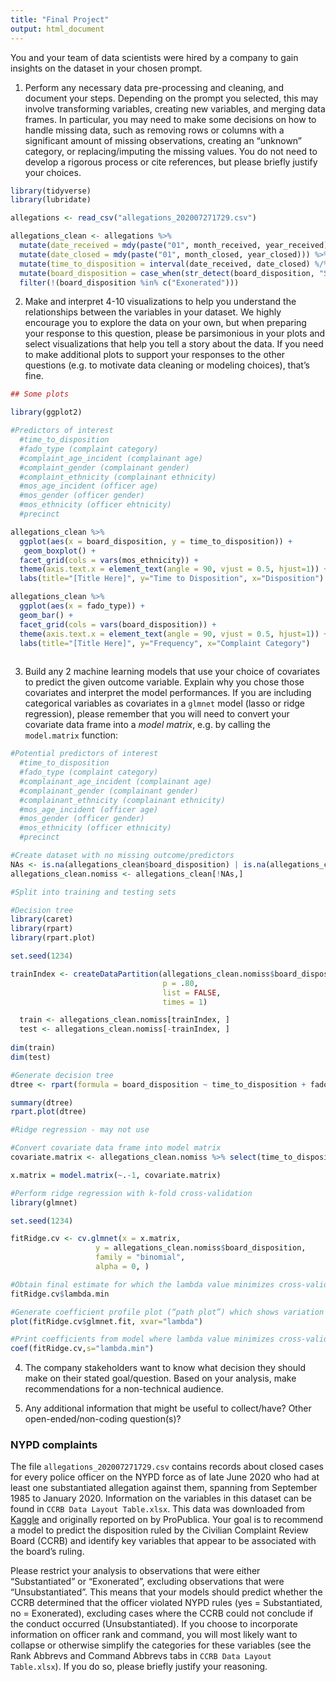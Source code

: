 ```yaml
---
title: "Final Project"
output: html_document
---
```


You and your team of data scientists were hired by a company to gain insights on the dataset in your chosen prompt. 

1. Perform any necessary data pre-processing and cleaning, and document your steps. Depending on the prompt you selected, this may involve transforming variables, creating new variables, and merging data frames. In particular, you may need to make some decisions on how to handle missing data, such as removing rows or columns with a significant amount of missing observations, creating an "unknown" category, or replacing/imputing the missing values. You do not need to develop a rigorous process or cite references, but please briefly justify your choices. 

```r

library(tidyverse)
library(lubridate)

allegations <- read_csv("allegations_202007271729.csv")

allegations_clean <- allegations %>%
  mutate(date_received = mdy(paste("01", month_received, year_received))) %>%
  mutate(date_closed = mdy(paste("01", month_closed, year_closed))) %>%
  mutate(time_to_disposition = interval(date_received, date_closed) %/% months(1)) %>%
  mutate(board_disposition = case_when(str_detect(board_disposition, "Substantiated") ~ "Substantiated", TRUE ~ board_disposition)) %>%
  filter(!(board_disposition %in% c("Exonerated")))

```

2. Make and interpret 4-10 visualizations to help you understand the relationships between the variables in your dataset. We highly encourage you to explore the data on your own, but when preparing your response to this question, please be parsimonious in your plots and select visualizations that help you tell a story about the data. If you need to make additional plots to support your responses to the other questions (e.g. to motivate data cleaning or modeling choices), that's fine. 

```r

## Some plots

library(ggplot2)

#Predictors of interest
  #time_to_disposition
  #fado_type (complaint category)
  #complaint_age_incident (complainant age)
  #complaint_gender (complainant gender)
  #complaint_ethnicity (complainant ethnicity)
  #mos_age_incident (officer age)
  #mos_gender (officer gender)
  #mos_ethnicity (officer ehtnicity)
  #precinct

allegations_clean %>%
  ggplot(aes(x = board_disposition, y = time_to_disposition)) +
   geom_boxplot() + 
  facet_grid(cols = vars(mos_ethnicity)) +
  theme(axis.text.x = element_text(angle = 90, vjust = 0.5, hjust=1)) +
  labs(title="[Title Here]", y="Time to Disposition", x="Disposition")

allegations_clean %>%
  ggplot(aes(x = fado_type)) +
  geom_bar() + 
  facet_grid(cols = vars(board_disposition)) +
  theme(axis.text.x = element_text(angle = 90, vjust = 0.5, hjust=1)) +
  labs(title="[Title Here]", y="Frequency", x="Complaint Category")
  
```

3. Build any 2 machine learning models that use your choice of covariates to predict the given outcome variable. Explain why you chose those covariates and interpret the model performances. If you are including categorical variables as covariates in a `glmnet` model (lasso or ridge regression), please remember that you will need to convert your covariate data frame into a *model matrix*, e.g. by calling the `model.matrix` function:

```r

#Potential predictors of interest
  #time_to_disposition
  #fado_type (complaint category)
  #complainant_age_incident (complainant age)
  #complainant_gender (complainant gender)
  #complainant_ethnicity (complainant ethnicity)
  #mos_age_incident (officer age)
  #mos_gender (officer gender)
  #mos_ethnicity (officer ethnicity)
  #precinct

#Create dataset with no missing outcome/predictors
NAs <- is.na(allegations_clean$board_disposition) | is.na(allegations_clean$time_to_disposition) | is.na(allegations_clean$fado_type) | is.na(allegations_clean$complainant_age_incident) | is.na(allegations_clean$complainant_gender) | is.na(allegations_clean$complainant_ethnicity) | is.na(allegations_clean$mos_age_incident) | is.na(allegations_clean$mos_gender) | is.na(allegations_clean$mos_ethnicity) | is.na(allegations_clean$precinct) 
allegations_clean.nomiss <- allegations_clean[!NAs,]

#Split into training and testing sets

#Decision tree
library(caret)
library(rpart)
library(rpart.plot)

set.seed(1234)

trainIndex <- createDataPartition(allegations_clean.nomiss$board_disposition, 
                                  p = .80, 
                                  list = FALSE, 
                                  times = 1)

  train <- allegations_clean.nomiss[trainIndex, ]
  test <- allegations_clean.nomiss[-trainIndex, ]
  
dim(train)
dim(test)

#Generate decision tree 
dtree <- rpart(formula = board_disposition ~ time_to_disposition + fado_type + complainant_age_incident + complainant_gender + complainant_ethnicity + mos_age_incident + mos_gender + mos_ethnicity + precinct, data = train, method = "class",control = rpart.control(cp=0.0025))

summary(dtree)
rpart.plot(dtree)

```




```R

#Ridge regression - may not use

#Convert covariate data frame into model matrix
covariate.matrix <- allegations_clean.nomiss %>% select(time_to_disposition,fado_type, complainant_age_incident, complainant_gender, complainant_ethnicity, mos_age_incident, mos_gender, mos_ethnicity, precinct)

x.matrix = model.matrix(~.-1, covariate.matrix)

#Perform ridge regression with k-fold cross-validation 
library(glmnet)

set.seed(1234)

fitRidge.cv <- cv.glmnet(x = x.matrix, 
                   y = allegations_clean.nomiss$board_disposition, 
                   family = "binomial", 
                   alpha = 0, )

#Obtain final estimate for which the lambda value minimizes cross-validated error
fitRidge.cv$lambda.min

#Generate coefficient profile plot (“path plot”) which shows variation of the model parameters over the possible selections of log lambda
plot(fitRidge.cv$glmnet.fit, xvar="lambda")

#Print coefficients from model where lambda value minimizes cross-validated error
coef(fitRidge.cv,s="lambda.min") 

```


4. The company stakeholders want to know what decision they should make on their stated goal/question. Based on your analysis, make recommendations for a non-technical audience. 

5. Any additional information that might be useful to collect/have? Other open-ended/non-coding question(s)? 


### NYPD complaints

The file `allegations_202007271729.csv` contains records about closed cases for every police officer on the NYPD force as of late June 2020 who had at least one substantiated allegation against them, spanning from September 1985 to January 2020. Information on the variables in this dataset can be found in `CCRB Data Layout Table.xlsx`. This data was downloaded from 
[Kaggle](https://www.kaggle.com/datasets/mrmorj/civilian-complaints-against-nyc-police-officers) and originally reported on by ProPublica. Your goal is to recommend a model to predict the disposition ruled by the Civilian Complaint Review Board (CCRB) and identify key variables that appear to be associated with the board's ruling. 

Please restrict your analysis to observations that were either "Substantiated" or "Exonerated", excluding observations that were "Unsubstantiated". This means that your models should predict whether the CCRB determined that the officer violated NYPD rules (yes = Substantiated, no = Exonerated), excluding cases where the CCRB could not conclude if the conduct occurred (Unsubstantiated). If you choose to incorporate information on officer rank and command, you will most likely want to collapse or otherwise simplify the categories for these variables (see the Rank Abbrevs and Command Abbrevs tabs in `CCRB Data Layout Table.xlsx`). If you do so, please briefly justify your reasoning. 

